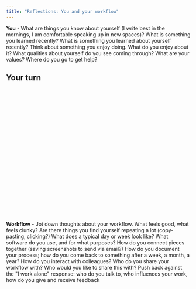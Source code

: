 ```yaml
---
title: "Reflections: You and your workflow"
---
```


**You** - What are things you know about yourself (I write best in the mornings, I am comfortable speaking up in new spaces)? What is something you learned recently? What is something you learned about yourself recently? Think about something you enjoy doing. What do you enjoy about it? What qualities about yourself do you see coming through? What are your values? Where do you go to get help?

::: callout-note
## Your turn

 

 

 

 

 

 

 

 

 \
 \
 

 \
 \
:::

**Workflow** - Jot down thoughts about your workflow. What feels good, what feels clunky? Are there things you find yourself repeating a lot (copy-pasting, clicking?) What does a typical day or week look like? What software do you use, and for what purposes? How do you connect pieces together (saving screenshots to send via email?) How do you document your process; how do you come back to something after a week, a month, a year? How do you interact with colleagues? Who do you share your workflow with? Who would you like to share this with? Push back against the \"I work alone\" response: who do you talk to, who influences your work, how do you give and receive feedback

 

 

 

 

 

 

 

 

 

